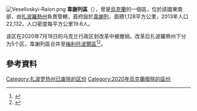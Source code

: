 [[Image:Veselivskyi-Raion.png|thumb]]
'''韋謝列區'''（{{lang-uk|Веселівський район}}），曾是[[烏克蘭|烏克蘭]]的一個區，位於該國東南部，由[[扎波羅熱州|扎波羅熱州]]負責管轄，首府設於[[韋謝列_(扎波羅熱州)|韋謝列]]，面積1,128平方公里，2013年人口22,132，人口密度每平方公里19.6人。

该区在2020年7月18日的乌克兰行政区划改革中被撤销，改革后扎波羅熱州下分为5个区，韋謝列區合并至[[梅利托波爾區|梅利托波爾區]]<ref>{{Cite news|title=Про утворення та ліквідацію районів. Постанова Верховної Ради України № 807-ІХ.|url=http://www.golos.com.ua/article/333466|access-date=2020-10-03|date=2020-07-18|website=Голос України|language=uk}}</ref><ref name="2020_reform_maps">{{cite web |title=Нові райони: карти + склад |url=https://www.minregion.gov.ua/press/news/novi-rajony-karty-sklad/ |publisher=Міністерство розвитку громад та територій України |language=uk}}</ref>。

==參考資料==
{{Reflist}}

{{Coord|47|0|58|N|34|57|10|E|display=title}}
{{Zaporizhia-geo-stub}}

[[Category:扎波罗热州已废除的区份|Category:扎波罗热州已废除的区份]]
[[Category:2020年烏克蘭廢除的區份|Category:2020年烏克蘭廢除的區份]]